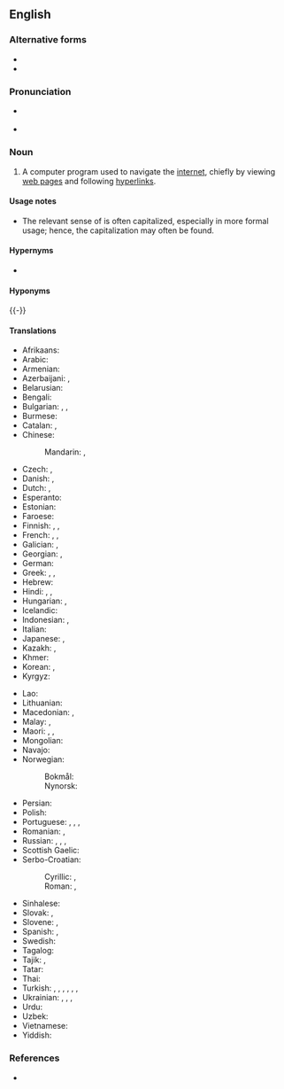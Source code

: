 {{also|web-browser|Web browser}}
==English==

===Alternative forms===
* {{l|en|Web browser}}
* {{l|en|web-browser}}

===Pronunciation===
* {{IPA|/wɛb.bɹaʊ.zə(ɹ)/|lang=en}} {{attention|en|needs stress mark(s)}}
* {{hyphenation|web brows|er|lang=en}}

===Noun===
{{en-noun}}

# {{label|en|Internet}} A computer program used to navigate the [[internet]], chiefly by viewing [[web page]]s and following [[hyperlink]]s.

====Usage notes====
* The relevant sense of {{m|en|web}} is often capitalized, especially in more formal usage; hence, the capitalization {{m|en|Web browser}} may often be found.

====Hypernyms====
* {{l|en|user agent}}

====Hyponyms====
{{examples|justify=left|examples=[[w:Google Chrome|Google Chrome]], [[w:Windows Internet Explorer|Windows Internet Explorer]]; [[w:Mozilla Firefox|Mozilla Firefox]]; [[w:Opera (web browser)|Opera]]; [[w:Safari (web browser)|Safari]]}}
{{-}}

====Translations====
{{trans-top|a computer program used to navigate the World Wide Web}}
* Afrikaans: {{t|af|webblaaier}}
* Arabic: {{t|ar|مُتَصْفَح وِب|m|tr=mutaṣfaḥ web}}
* Armenian: {{t|hy|դիտարկիչ}}
* Azerbaijani: {{t|az|brauzer}}, {{t+|az|səyyah}}
* Belarusian: {{t|be|бра́ўзэр|m|sc=Cyrl}}
* Bengali: {{t|bn|ব্রাউজার|sc=Beng}}
* Bulgarian: {{t|bg|бра́узър|m|sc=Cyrl}}, {{t|bg|уе́б бра́узър|m|sc=Cyrl}}, {{t|bg|уе́б навига́тор|m|sc=Cyrl}}
* Burmese: {{t|my|ရှောက်ကြည့်ရာတွင် သုံးသည့်တန်ဆာ|sc=Mymr}}
* Catalan: {{t|ca|navegador|m}}, {{t|ca|navegador web|m}}
* Chinese:
*: Mandarin: {{t+|cmn|瀏覽器|sc=Hani}}, {{t+|cmn|浏览器|tr=liúlǎnqì|sc=Hani}}
* Czech: {{t|cs|webový prohlížeč|m}}, {{t|cs|prohlížeč|m}}
* Danish: {{t|da|browser}}, {{t|da|webbrowser}}
* Dutch: {{t+|nl|webbrowser|m}}, {{t+|nl|bladerprogramma|n}} {{qualifier|dated}}
* Esperanto: {{t+|eo|retumilo}}
* Estonian: {{t|et|brauser}}
* Faroese: {{t|fo|kagari|m}}
* Finnish: {{t+|fi|selain}}, {{t+|fi|verkkoselain}}, {{t|fi|www-selain}}
* French: {{t+|fr|navigateur web|m}}, {{t+|fr|navigateur}}, {{t+|fr|butineur|m}}
* Galician: {{t+|gl|navegador|m}}, {{t+|gl|navegador web|m}}
* Georgian: {{t|ka|ბრაუზერი}}, {{t|ka|ვებ-ბრაუზერი}}
* German: {{t+|de|Browser|m}}
* Greek: {{t+|el|περιηγητής|m}}, {{t|el|φυλλομετρητής|m}} {{qualifier|formally}}, {{t|el|πρόγραμμα περιήγησης|n}}
* Hebrew: {{t+|he|דפדפן|m|tr=dafdefán}}
* Hindi: {{t|hi|विचरक|m|sc=Deva}}, {{t|hi|जाल विचरक|m|sc=Deva}}, {{t|hi|ब्राउज़र|sc=Deva}}
* Hungarian: {{t+|hu|böngésző}}, {{t+|hu|webböngésző}}
* Icelandic: {{t+|is|vafri|m}}
* Indonesian: {{t|id|penjelajah web}}, {{t|id|peramban web}}
* Italian: {{t+|it|browser|m}}
* Japanese: {{t|ja|ブラウザ|tr=brauza}}, {{t|ja|ウェブブラウザ|tr=webu brauza}}
* Kazakh: {{t+|kk|шолғыш|sc=Cyrl}}, {{t|kk|браузер|sc=Cyrl}}
* Khmer: {{t|km|កម្មវិធីរុករកបណ្ដាញ|tr=kamvi’tʰii ruk rɔɔk bɑndaaɲ|sc=Khmr}}
* Korean: {{t|ko|[[웹]] [[브라우저]]}}, {{t+|ko|브라우저}}
* Kyrgyz: {{t|ky|браузер|sc=Cyrl}}
{{trans-mid}}
* Lao: {{t|lo|ເວັບເບຣົາວ໌ເຊີຣ໌}}
* Lithuanian: {{t|lt|naršyklė|f}}
* Macedonian: {{t|mk|прели́стувач|m}}, {{t|mk|прегледувач|m}}
* Malay: {{t|ms|pelayar web}}, {{t|ms|penyemak imbas}}
* Maori: {{t|mi|pūtirotiro}}, {{t|mi|pūmanawa tirotiro}}, {{t|mi|mata ipurangi}}
* Mongolian: {{t|mn|цахим хөтөч|sc=Cyrl}}
* Navajo: {{t|nv|bee haʼnitá}}
* Norwegian:
*: Bokmål: {{t+|nb|nettleser|m}}
*: Nynorsk: {{t|nn|nettlesar|m}}
* Persian: {{t|fa|مرورگر|tr=morurgar|sc=fa-Arab}}
* Polish: {{t|pl|przeglądarka internetowa|f}}
* Portuguese: {{t+|pt|navegador|m}}, {{t|pt|navegador web|m}}, {{t+|pt|browser|m}}, {{t|pt|navegador de Internet|m}}
* Romanian: {{t|ro|browser}}, {{t|ro|navigator web|m}}
* Russian: {{t+|ru|бра́узер|m|tr=bráuzɛr}}, {{t+|ru|веб-обозрева́тель|m|tr=vɛb-obozrevátelʹ}}, {{t+|ru|обозрева́тель|m}}, {{t|ru|веб-навигатор|m}}
* Scottish Gaelic: {{t|gd|brabhsair|m}}
* Serbo-Croatian:
*: Cyrillic: {{t|sh|прегледач|m}}, {{t|sh|прегледник|m}}
*: Roman: {{t+|sh|pregledač|m}}, {{t+|sh|preglednik|m}}
* Sinhalese: {{t|si|වෙබ් බ්‍රව්සර|sc=Sinh}}
* Slovak: {{t|sk|webový prehliadač|m}}, {{t|sk|prehliadač|m}}
* Slovene: {{t|sl|spletni brskalnik|m}}, {{t|sl|brskalnik|m}}
* Spanish: {{t+|es|navegador|m}}, {{t|es|navegador web|m}}
* Swedish: {{t+|sv|webbläsare}}
* Tagalog: {{t|tl|panginain}}
* Tajik: {{t|tg|мурургар|sc=Cyrl}}, {{t|tg|браузер}}
* Tatar: {{t|tt|гизгеч|sc=Cyrl}}
* Thai: {{t|th|เบราว์เซอร์}}
* Turkish: {{t|tr|ağ tarayıcısı}}, {{t|tr|göz atıcı}}, {{t|tr|İnternet tarayıcısı}}, {{t+|tr|tarayıcı}}, {{t|tr|Web göz atıcısı}}, {{t+|tr|Web tarayıcısı}}, {{t+|tr|gözatıcı}}
* Ukrainian: {{t|uk|бра́узер|m|sc=Cyrl}}, {{t|uk|веб-оглядач|m}}, {{t|uk|веб-переглядач|m}}, {{t|uk|веб-навигатор|m}}
* Urdu: {{t|ur|براؤزر|tr=brā'uzar|sc=ur-Arab}}
* Uzbek: {{t|uz|brauzer}}
* Vietnamese: {{t|vi|trình duyệt}}
* Yiddish: {{t|yi|בלעטערער|sc=Hebr}}
{{trans-bottom}}

===References===
* {{pedia}}